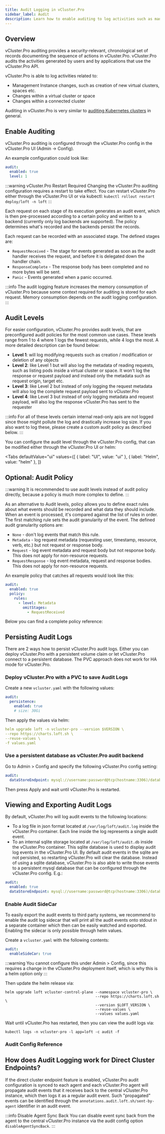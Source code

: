 ```yaml
---
title: Audit Logging in vCluster.Pro
sidebar_label: Audit
description: Learn how to enable auditing to log activities such as management instance changes.
---
```



## Overview

vCluster.Pro auditing provides a security-relevant, chronological set of records documenting the sequence of actions in vCluster.Pro. vCluster.Pro audits the activities generated by users and by applications that use the vCluster.Pro API.

vCluster.Pro is able to log activities related to:

- Management Instance changes, such as creation of new virtual clusters, spaces etc.
- Changes within a virtual cluster or space
- Changes within a connected cluster

Auditing in vCluster.Pro is very similar to [auditing Kubernetes clusters](https://kubernetes.io/docs/tasks/debug-application-cluster/audit/) in general.

## Enable Auditing

vCluster.Pro auditing is configured through the vCluster.Pro config in the vCluster.Pro UI (Admin -> Config).

An example configuration could look like:

```yaml
audit:
  enabled: true
  level: 1
```

:::warning vCluster.Pro Restart Required
Changing the vCluster.Pro auditing configuration requires a restart to take effect. You can restart vCluster.Pro either through the vCluster.Pro UI or via kubectl: `kubectl rollout restart deploy/loft -n loft`
:::

Each request on each stage of its execution generates an audit event, which is then pre-processed according to a certain policy and written to a backend (currently only log backends are supported). The policy determines what's recorded and the backends persist the records.

Each request can be recorded with an associated stage. The defined stages are:

- `RequestReceived` - The stage for events generated as soon as the audit handler receives the request, and before it is delegated down the handler chain.
- `ResponseComplete` - The response body has been completed and no more bytes will be sent.
- `Panic` - Events generated when a panic occurred.

:::info
The audit logging feature increases the memory consumption of vCluster.Pro because some context required for auditing is stored for each request. Memory consumption depends on the audit logging configuration.
:::

## Audit Levels

For easier configuration, vCluster.Pro provides audit levels, that are preconfigured audit policies for the most common use cases. These levels range from 1 to 4 where 1 logs the fewest requests, while 4 logs the most. A more detailed description can be found below:

- **Level 1**: will log modifying requests such as creation / modification or deletion of any objects
- **Level 2**: like Level 1 but will also log the metadata of reading requests, such as listing pods inside a virtual cluster or space. It won't log the response or request payload and instead only the metadata such as request origin, target etc.
- **Level 3**: like Level 2 but instead of only logging the request metadata will also log the complete request payload sent to vCluster.Pro
- **Level 4**: like Level 3 but instead of only logging metadata and request payload, will also log the response vCluster.Pro has sent to the requester

:::info
For all of these levels certain internal read-only apis are not logged since those might pollute the log and drastically increase log size. If you also want to log these, please create a custom audit policy as described below.
:::

You can configure the audit level through the vCluster.Pro config, that can be modified either through the vCluster.Pro UI or helm:

<Tabs
  defaultValue="ui"
  values={[
    { label: "UI", value: "ui" },
    { label: "Helm", value: "helm" },
  ]}
>
  <TabItem value="ui">
    <ConfigureAuditLevelsUI />
  </TabItem>
  <TabItem value="helm">
    <ConfigureAuditLevelsHelm />
  </TabItem>
</Tabs>

## Optional: Audit Policy

:::warning
It is recommended to use audit levels instead of audit policy directly, because a policy is much more complex to define.
:::

As an alternative to Audit levels, policy allows you to define exact rules about what events should be recorded and what data they should include. When an event is processed, it's compared against the list of rules in order. The first matching rule sets the audit granularity of the event. The defined audit granularity options are:

- `None` - don't log events that match this rule.
- `Metadata` - log request metadata (requesting user, timestamp, resource, verb, etc.) but not request or response body.
- `Request` - log event metadata and request body but not response body. This does not apply for non-resource requests.
- `RequestResponse` - log event metadata, request and response bodies. This does not apply for non-resource requests.

An example policy that catches all requests would look like this:

```yaml
audit:
  enabled: true
  policy:
    rules:
      - level: Metadata
        omitStages:
          - RequestReceived
```

Below you can find a complete policy reference:

<PolicyConfiguration />

## Persisting Audit Logs

There are 2 ways how to persist vCluster.Pro audit logs. Either you can deploy vCluster.Pro with a persistent volume claim or let vCluster.Pro connect to a persistent database. The PVC approach does not work for HA mode for vCluster.Pro.

### Deploy vCluster.Pro with a PVC to save Audit Logs

Create a new `vcluster.yaml` with the following values:

```yaml
audit:
  persistence:
    enabled: true
    # size: 30Gi
```

Then apply the values via helm:

```yaml
helm upgrade loft -n vcluster-pro --version $VERSION \
--repo https://charts.loft.sh \
--reuse-values \
-f values.yaml
```

### Use a persistent database as vCluster.Pro audit backend

Go to Admin > Config and specify the following vCluster.Pro config setting:

```yaml
audit:
  dataStoreEndpoint: mysql://username:password@tcp(hostname:3306)/database-name
```

Then press Apply and wait until vCluster.Pro is restarted.

## Viewing and Exporting Audit Logs

By default, vCluster.Pro will log audit events to the following locations:

- To a log file in json format located at `/var/log/loft/audit.log` inside the vCluster.Pro container. Each line inside the log represents a single audit event.
- To an internal sqlite storage located at `/var/log/loft/audit.db` inside the vCluster.Pro container. This sqlite database is used to display audit log events in the vCluster.Pro UI. By default audit events in the sqlite are not persisted, so restarting vCluster.Pro will clear the database. Instead of using a sqlite database, vCluster.Pro is also able to write those events to a persistent mysql database that can be configured through the vCluster.Pro config. E.g.:

```yaml
audit:
  enabled: true
  dataStoreEndpoint: mysql://username:password@tcp(hostname:3306)/database-name
```

### Enable Audit SideCar

To easily export the audit events to third party systems, we recommend to enable the audit log sidecar that will print all the audit events onto stdout in a separate container which then can be easily watched and exported.
Enabling the sidecar is only possible through helm values.

Create a `vcluster.yaml` with the following contents:

```yaml
audit:
  enableSideCar: true
```

:::warning
You cannot configure this under Admin > Config, since this requires a change in the vCluster.Pro deployment itself, which is why this is a helm option only
:::

Then update the helm release via:

```
helm upgrade loft vcluster-control-plane --namespace vcluster-pro \
                                         --repo https://charts.loft.sh \
                                         --version $LOFT_VERSION \
                                         --reuse-values \
                                         --values values.yaml
```

Wait until vCluster.Pro has restarted, then you can view the audit logs via:

```
kubectl logs -n vcluster-pro -l app=loft -c audit -f
```

### Audit Config Reference

<AuditConfiguration />

## How does Audit Logging work for Direct Cluster Endpoints?

If the direct cluster endpoint feature is enabled, vCluster.Pro audit configuration is synced to each agent and each vCluster.Pro agent will propagate audit events that it receives back to the central vCluster.Pro instance, which then logs it as a regular audit event. Such "propagated" events can be identified through the `annotations.audit.loft.sh/sent-by-agent` identifier in an audit event.

:::info Disable Agent Sync Back
You can disable event sync back from the agent to the central vCluster.Pro instance via the audit config option `disableAgentSyncBack`.
:::
